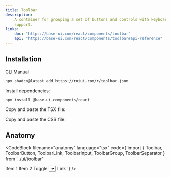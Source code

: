 ```yaml
---
title: Toolbar
description:
    A container for grouping a set of buttons and controls with keyboard navigation
    support.
links:
    doc: "https://base-ui.com/react/components/toolbar"
    api: "https://base-ui.com/react/components/toolbar#api-reference"
---
```


<ComponentPreview name="toolbar-demo" />

## Installation

<InstallationTabs>

<InstallationTabsList>
    <InstallationTabsTrigger value="cli">CLI</InstallationTabsTrigger>
    <InstallationTabsTrigger value="manual">Manual</InstallationTabsTrigger>
</InstallationTabsList>

<InstallationTabsContent value="cli">

```package-install
npx shadcn@latest add https://roiui.com/r/toolbar.json
```

</InstallationTabsContent>

<InstallationTabsContent value="manual">

Install dependencies:

```package-install
npm install @base-ui-components/react
```

Copy and paste the TSX file:

<ComponentSource
    src="registry/brook/ui/toolbar/toolbar.tsx"
    title="components/ui/toolbar.tsx"
    collapsible={true}
/>

Copy and paste the CSS file:

<ComponentSource
    src="registry/brook/ui/toolbar/toolbar.module.css"
    title="components/ui/toolbar.module.css"
    language="css"
    collapsible={true}
/>

</InstallationTabsContent>

</InstallationTabs>

## Anatomy

<CodeBlock
filename="anatomy"
  language="tsx"
  code={`import { 
  Toolbar, 
  ToolbarButton, 
  ToolbarLink, 
  ToolbarInput,
  ToolbarGroup,
  ToolbarSeparator 
} from '../ui/toolbar'

<Toolbar>
    <ToggleGroup>
        <ToggleGroupItem value="item1">Item 1</ToggleGroupItem>
        <ToggleGroupItem value="item2">Item 2</ToggleGroupItem>
    </ToggleGroup>
    <ToolbarSeparator />
    <Toggle>Toggle</Toggle>
    <Select>...</Select>
    <ToolbarInput placeholder="Search..." />
    <ToolbarLink href="#">Link</ToolbarLink>
</Toolbar>
`} />

